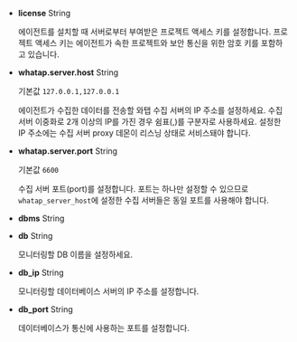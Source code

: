 * **license** <span class='type'>String</span>

  에이전트를 설치할 때 서버로부터 부여받은 프로젝트 액세스 키를 설정합니다. 프로젝트 액세스 키는 에이전트가 속한 프로젝트와 보안 통신을 위한 암호 키를 포함하고 있습니다.

* **whatap.server.host** <span class='type'>String</span>

  기본값 `127.0.0.1,127.0.0.1`

  에이전트가 수집한 데이터를 전송할 와탭 수집 서버의 IP 주소를 설정하세요. 수집 서버 이중화로 2개 이상의 IP를 가진 경우 쉼표(,)를 구분자로 사용하세요. 설정한 IP 주소에는 수집 서버 proxy 데몬이 리스닝 상태로 서비스돼야 합니다.

* **whatap.server.port** <span class='type'>String</span>

  기본값 `6600`

  수집 서버 포트(port)를 설정합니다. 포트는 하나만 설정할 수 있으므로 `whatap_server_host`에 설정한 수집 서버들은 동일 포트를 사용해야 합니다.

* **dbms** <span class='type'>String</span>
  
  <p><CurProd/></p>

<Include include='cubrid'>

* **db** <span class='type'>String</span>

  모니터링할 DB 이름을 설정하세요.

</Include>

* **db_ip** <span class='type'>String</span>

  모니터링할 데이터베이스 서버의 IP 주소를 설정합니다.

<Exclude exclude='cubrid'>

* **db_port** <span class='type'>String</span>

  데이터베이스가 통신에 사용하는 포트를 설정합니다.

</Exclude>